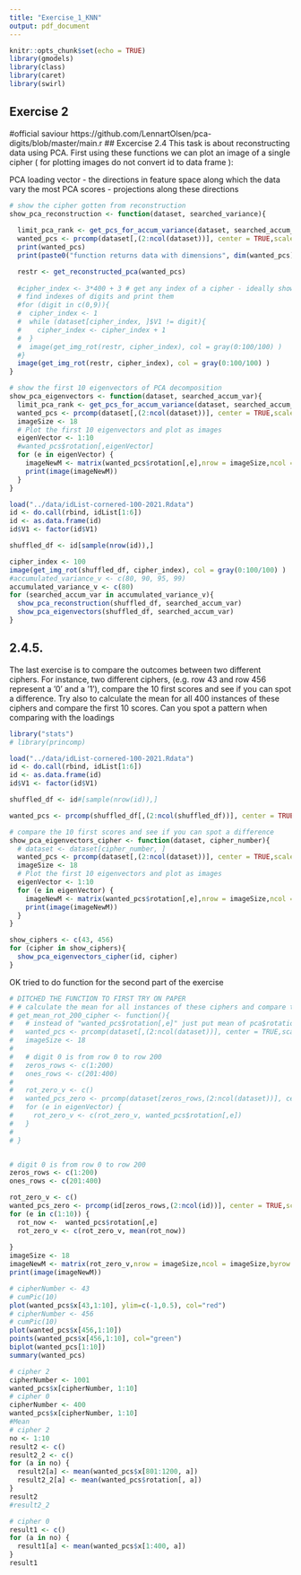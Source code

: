 ```yaml
---
title: "Exercise_1_KNN"
output: pdf_document
---
```


```r
knitr::opts_chunk$set(echo = TRUE)
library(gmodels)
library(class)
library(caret)
library(swirl)
```

## Exercise 2
#official saviour https://github.com/LennartOlsen/pca-digits/blob/master/main.r
## Excercise 2.4
This task is about reconstructing data using PCA. First using these functions we can plot an
image of a single cipher ( for plotting images do not convert id to data frame ):

PCA loading vector - the directions in feature space along which the data vary the most
PCA scores - projections along these directions


``` r

# show the cipher gotten from reconstruction
show_pca_reconstruction <- function(dataset, searched_variance){
  
  limit_pca_rank <- get_pcs_for_accum_variance(dataset, searched_accum_var)# how to get the components that give us the % of variance?
  wanted_pcs <- prcomp(dataset[,(2:ncol(dataset))], center = TRUE,scale. = TRUE, rank. = limit_pca_rank)
  print(wanted_pcs)
  print(paste0("function returns data with dimensions", dim(wanted_pcs)))

  restr <- get_reconstructed_pca(wanted_pcs)
  
  #cipher_index <- 3*400 + 3 # get any index of a cipher - ideally show all 10 digits
  # find indexes of digits and print them
  #for (digit in c(0,9)){
  #  cipher_index <- 1
  #  while (dataset[cipher_index, ]$V1 != digit){
  #    cipher_index <- cipher_index + 1
  #  } 
  #  image(get_img_rot(restr, cipher_index), col = gray(0:100/100) )
  #}
  image(get_img_rot(restr, cipher_index), col = gray(0:100/100) )
}

# show the first 10 eigenvectors of PCA decomposition 
show_pca_eigenvectors <- function(dataset, searched_accum_var){
  limit_pca_rank <- get_pcs_for_accum_variance(dataset, searched_accum_var)# how to get the components that give us the % of variance?
  wanted_pcs <- prcomp(dataset[,(2:ncol(dataset))], center = TRUE,scale. = TRUE, rank. = limit_pca_rank)
  imageSize <- 18
  # Plot the first 10 eigenvectors and plot as images
  eigenVector <- 1:10
  #wanted_pcs$rotation[,eigenVector]
  for (e in eigenVector) {
    imageNewM <- matrix(wanted_pcs$rotation[,e],nrow = imageSize,ncol = imageSize,byrow = FALSE)
    print(image(imageNewM))
  }
}
```
``` r
load("../data/idList-cornered-100-2021.Rdata") 
id <- do.call(rbind, idList[1:6])
id <- as.data.frame(id)
id$V1 <- factor(id$V1)

shuffled_df <- id[sample(nrow(id)),]

cipher_index <- 100
image(get_img_rot(shuffled_df, cipher_index), col = gray(0:100/100) )
#accumulated_variance_v <- c(80, 90, 95, 99)
accumulated_variance_v <- c(80)
for (searched_accum_var in accumulated_variance_v){
  show_pca_reconstruction(shuffled_df, searched_accum_var)
  show_pca_eigenvectors(shuffled_df, searched_accum_var)
}
```
## 2.4.5. 
The last exercise is to compare the outcomes between two different ciphers. For instance, two
different ciphers, (e.g. row 43 and row 456 represent a ’0’ and a ’1’), compare the 10 first scores
and see if you can spot a difference. Try also to calculate the mean for all 400 instances of these
ciphers and compare the first 10 scores. Can you spot a pattern when comparing with the
loadings
``` r
library("stats")
# library(princomp)

load("../data/idList-cornered-100-2021.Rdata") 
id <- do.call(rbind, idList[1:6])
id <- as.data.frame(id)
id$V1 <- factor(id$V1)

shuffled_df <- id#[sample(nrow(id)),]

wanted_pcs <- prcomp(shuffled_df[,(2:ncol(shuffled_df))], center = TRUE,scale. = TRUE)
```
``` r

# compare the 10 first scores and see if you can spot a difference 
show_pca_eigenvectors_cipher <- function(dataset, cipher_number){
  # dataset <- dataset[cipher_number, ]
  wanted_pcs <- prcomp(dataset[,(2:ncol(dataset))], center = TRUE,scale. = TRUE)
  imageSize <- 18
  # Plot the first 10 eigenvectors and plot as images
  eigenVector <- 1:10
  for (e in eigenVector) {
    imageNewM <- matrix(wanted_pcs$rotation[,e],nrow = imageSize,ncol = imageSize,byrow = FALSE)
    print(image(imageNewM))
  }
}

show_ciphers <- c(43, 456)
for (cipher in show_ciphers){
  show_pca_eigenvectors_cipher(id, cipher)
}


```
OK tried to do function for the second part of the exercise
``` r

# DITCHED THE FUNCTION TO FIRST TRY ON PAPER
# # calculate the mean for all instances of these ciphers and compare the first 10 scores
# get_mean_rot_200_cipher <- function(){
#   # instead of "wanted_pcs$rotation[,e]" just put mean of pca$rotation[,e] of 400 ciphers
#   wanted_pcs <- prcomp(dataset[,(2:ncol(dataset))], center = TRUE,scale. = TRUE)
#   imageSize <- 18
#   
#   # digit 0 is from row 0 to row 200
#   zeros_rows <- c(1:200)
#   ones_rows <- c(201:400)
#   
#   rot_zero_v <- c()
#   wanted_pcs_zero <- prcomp(dataset[zeros_rows,(2:ncol(dataset))], center = TRUE,scale. = TRUE)
#   for (e in eigenVector) {
#     rot_zero_v <- c(rot_zero_v, wanted_pcs$rotation[,e])
#   }
#   
# }


# digit 0 is from row 0 to row 200
zeros_rows <- c(1:200)
ones_rows <- c(201:400)

rot_zero_v <- c()
wanted_pcs_zero <- prcomp(id[zeros_rows,(2:ncol(id))], center = TRUE,scale. = TRUE)
for (e in c(1:10)) {
  rot_now <-  wanted_pcs$rotation[,e]
  rot_zero_v <- c(rot_zero_v, mean(rot_now))
  
}
imageSize <- 18
imageNewM <- matrix(rot_zero_v,nrow = imageSize,ncol = imageSize,byrow = FALSE)
print(image(imageNewM))

```

``` r

# cipherNumber <- 43
# cumPic(10)
plot(wanted_pcs$x[43,1:10], ylim=c(-1,0.5), col="red")
# cipherNumber <- 456
# cumPic(10)
plot(wanted_pcs$x[456,1:10])
points(wanted_pcs$x[456,1:10], col="green")
biplot(wanted_pcs[1:10])
summary(wanted_pcs)

# cipher 2
cipherNumber <- 1001
wanted_pcs$x[cipherNumber, 1:10]
# cipher 0
cipherNumber <- 400
wanted_pcs$x[cipherNumber, 1:10]
#Mean
# cipher 2
no <- 1:10
result2 <- c()
result2_2 <- c()
for (a in no) {
  result2[a] <- mean(wanted_pcs$x[801:1200, a]) 
  result2_2[a] <- mean(wanted_pcs$rotation[, a])
}
result2
#result2_2

# cipher 0
result1 <- c()
for (a in no) {
  result1[a] <- mean(wanted_pcs$x[1:400, a])  
}
result1
```





